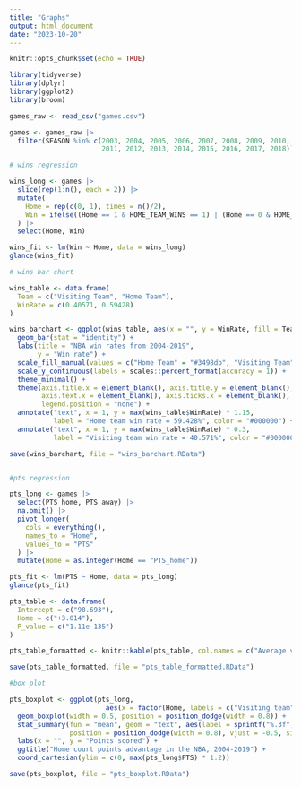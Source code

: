 ```yaml
---
title: "Graphs"
output: html_document
date: "2023-10-20"
---
```


```r
knitr::opts_chunk$set(echo = TRUE)
```


```r
library(tidyverse)
library(dplyr)
library(ggplot2)
library(broom)

games_raw <- read_csv("games.csv")

games <- games_raw |>
  filter(SEASON %in% c(2003, 2004, 2005, 2006, 2007, 2008, 2009, 2010,
                       2011, 2012, 2013, 2014, 2015, 2016, 2017, 2018))

# wins regression

wins_long <- games |>
  slice(rep(1:n(), each = 2)) |>
  mutate(
    Home = rep(c(0, 1), times = n()/2),
    Win = ifelse((Home == 1 & HOME_TEAM_WINS == 1) | (Home == 0 & HOME_TEAM_WINS == 0), 1, 0)
  ) |>
  select(Home, Win)

wins_fit <- lm(Win ~ Home, data = wins_long)
glance(wins_fit)

# wins bar chart 

wins_table <- data.frame(
  Team = c("Visiting Team", "Home Team"),
  WinRate = c(0.40571, 0.59428)
)

wins_barchart <- ggplot(wins_table, aes(x = "", y = WinRate, fill = Team)) +
  geom_bar(stat = "identity") +
  labs(title = "NBA win rates from 2004-2019",
       y = "Win rate") +
  scale_fill_manual(values = c("Home Team" = "#3498db", "Visiting Team" = "#e74c3c")) +
  scale_y_continuous(labels = scales::percent_format(accuracy = 1)) +
  theme_minimal() +
  theme(axis.title.x = element_blank(), axis.title.y = element_blank(), 
        axis.text.x = element_blank(), axis.ticks.x = element_blank(), 
        legend.position = "none") + 
  annotate("text", x = 1, y = max(wins_table$WinRate) * 1.15, 
           label = "Home team win rate = 59.428%", color = "#000000") +
  annotate("text", x = 1, y = max(wins_table$WinRate) * 0.3,
           label = "Visiting team win rate = 40.571%", color = "#000000")

save(wins_barchart, file = "wins_barchart.RData")


#pts regression

pts_long <- games |>
  select(PTS_home, PTS_away) |>
  na.omit() |>
  pivot_longer(
    cols = everything(),
    names_to = "Home",
    values_to = "PTS"
  ) |>
  mutate(Home = as.integer(Home == "PTS_home"))

pts_fit <- lm(PTS ~ Home, data = pts_long)
glance(pts_fit)

pts_table <- data.frame(
  Intercept = c("98.693"),
  Home = c("+3.014"),
  P_value = c("1.11e-135")
)

pts_table_formatted <- knitr::kable(pts_table, col.names = c("Average visiting team points", "Average home court points advantage", "P-value"))

save(pts_table_formatted, file = "pts_table_formatted.RData")

#box plot

pts_boxplot <- ggplot(pts_long, 
                        aes(x = factor(Home, labels = c("Visiting team", "Home team")), y = PTS)) +
  geom_boxplot(width = 0.5, position = position_dodge(width = 0.8)) +
  stat_summary(fun = "mean", geom = "text", aes(label = sprintf("%.3f", after_stat(y))),
               position = position_dodge(width = 0.8), vjust = -0.5, size = 3) +
  labs(x = "", y = "Points scored") + 
  ggtitle("Home court points advantage in the NBA, 2004-2019") +
  coord_cartesian(ylim = c(0, max(pts_long$PTS) * 1.2)) 

save(pts_boxplot, file = "pts_boxplot.RData")

```
